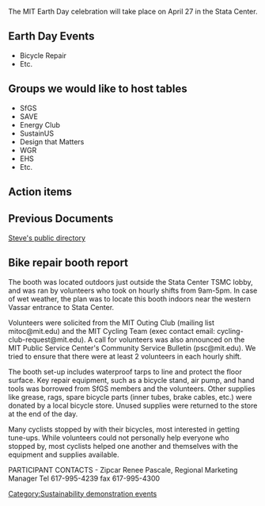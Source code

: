 {{SfGS}}
The MIT Earth Day celebration will take place on April 27 in the Stata Center.

==Earth Day Events==
* Bicycle Repair
* Etc. 

==Groups we would like to host tables==
* SfGS
* SAVE
* Energy Club
* SustainUS
* Design that Matters
* WGR
* EHS
* Etc.

==Action items==
==Previous Documents==
[http://mit.edu/~slanou/www/earthday2006/ Steve's public directory]
==Bike repair booth report==
The booth was located outdoors just outside the Stata Center TSMC lobby, and was ran by volunteers who took on hourly shifts from 9am-5pm. In case of wet weather, the plan was to locate this booth indoors near the western Vassar entrance to Stata Center.

Volunteers were solicited from the MIT Outing Club (mailing list mitoc@mit.edu) and the MIT Cycling Team (exec contact email: cycling-club-request@mit.edu). A call for volunteers was also announced on the MIT Public Service Center's Community Service Bulletin (psc@mit.edu). We tried to ensure that there were at least 2 volunteers in each hourly shift.

The booth set-up includes waterproof tarps to line and protect the floor surface. Key repair equipment, such as a bicycle stand, air pump, and hand tools was borrowed from SfGS members and the volunteers. Other supplies like grease, rags, spare bicycle parts (inner tubes, brake cables, etc.) were donated by a local bicycle store. Unused supplies were returned to the store at the end of the day.

Many cyclists stopped by with their bicycles, most interested in getting tune-ups. While volunteers could not personally help everyone who stopped by, most cyclists helped one another and themselves with the equipment and supplies available.

PARTICIPANT CONTACTS
- Zipcar
Renee Pascale, Regional Marketing Manager Tel 617-995-4239 fax 617-995-4300

[[Category:Sustainability demonstration events]]
